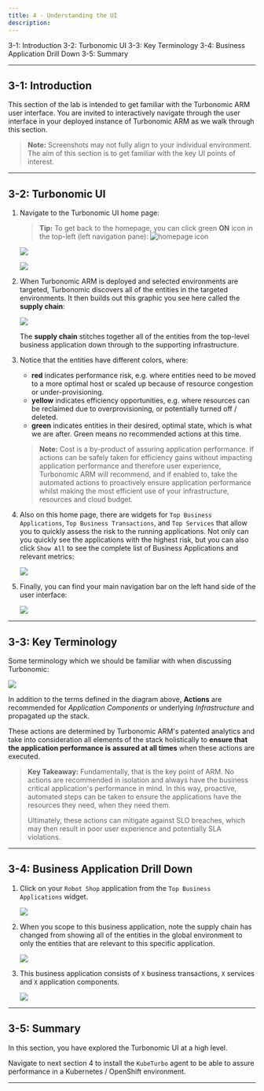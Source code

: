```yaml
---
title: 4 - Understanding the UI
description:
---
```


<AnchorLinks>
  <AnchorLink>3-1: Introduction</AnchorLink>
  <AnchorLink>3-2: Turbonomic UI</AnchorLink>
  <AnchorLink>3-3: Key Terminology</AnchorLink>
  <AnchorLink>3-4: Business Application Drill Down</AnchorLink>
  <AnchorLink>3-5: Summary</AnchorLink>
</AnchorLinks>

---

## 3-1: Introduction

This section of the lab is intended to get familiar with the Turbonomic ARM
user interface. You are invited to interactively navigate through the user
interface in your deployed instance of Turbonomic ARM as we walk through this
section.

> **Note:** Screenshots may not fully align to your individual environment.
> The aim of this section is to get familiar with the key UI points of
> interest.

---

## 3-2: Turbonomic UI

1. Navigate to the Turbonomic UI home page:

   > **Tip:** To get back to the homepage, you can click green **ON** icon
   > in the top-left (left navigation pane):
   > ![homepage icon](images/homepage-icon.png)

   ![](images/turboUI-1.png)

   ![](images/turboUI-2.png)

1. When Turbonomic ARM is deployed and selected environments are targeted,
   Turbonomic discovers all of the entities in the targeted environments. It
   then builds out this graphic you see here called the **supply chain**:

   ![](images/turboUI-3.png)

   The **supply chain** stitches together all of the entities from the top-level
   business application down through to the supporting infrastructure.

1. Notice that the entities have different colors, where:

   - **red** indicates performance risk, e.g. where entities need to be moved to
     a more optimal host or scaled up because of resource congestion or
     under-provisioning.
   - **yellow** indicates efficiency opportunities, e.g. where resources can be
     reclaimed due to overprovisioning, or potentially turned off / deleted.
   - **green** indicates entities in their desired, optimal state, which is what
     we are after. Green means no recommended actions at this time.

   > **Note:** Cost is a by-product of assuring application performance. If
   > actions can be safely taken for efficiency gains without impacting
   > application performance and therefore user experience, Turbonomic ARM
   > will recommend, and if enabled to, take the automated actions to
   > proactively ensure application performance whilst making the most
   > efficient use of your infrastructure, resources and cloud budget.

1. Also on this home page, there are widgets for `Top Business Applications`,
   `Top Business Transactions`, and `Top Services` that allow you to quickly
   assess the risk to the running applications. Not only can you quickly see the
   applications with the highest risk, but you can also click `Show All` to see
   the complete list of Business Applications and relevant metrics:

   ![](images/turboUI-4.png)

1. Finally, you can find your main navigation bar on the left hand side of the
   user interface:

   ![](images/turboUI-5.png)

---

## 3-3: Key Terminology

Some terminology which we should be familiar with when discussing Turbonomic:

![](images/keyTerminology-1.png)

In addition to the terms defined in the diagram above, **Actions** are
recommended for _Application Components_ or underlying _Infrastructure_ and
propagated up the stack.

These actions are determined by Turbonomic ARM's patented analytics and take
into consideration all elements of the stack holistically to **ensure that the
application performance is assured at all times** when these actions are
executed.

> **Key Takeaway:** Fundamentally, that is the key point of ARM. No actions are
> recommended in isolation and always have the business critical application's
> performance in mind. In this way, proactive, automated steps can be taken
> to ensure the applications have the resources they need, when they need them.
>
> Ultimately, these actions can mitigate against SLO breaches, which may then
> result in poor user experience and potentially SLA violations.

---

## 3-4: Business Application Drill Down

1. Click on your `Robot Shop` application from the `Top Business Applications`
   widget.

   ![](images/turboUI-6.png)

1. When you scope to this business application, note the supply chain has
   changed from showing all of the entities in the global environment to only
   the entities that are relevant to this specific application.

   ![](images/turboUI-7.png)

1. This business application consists of `X` business transactions, `X` services
   and `X` application components.

   ![](images/turboUI-8.png)

---

## 3-5: Summary

In this section, you have explored the Turbonomic UI at a high level.

Navigate to next section 4 to install the `KubeTurbo` agent to be able to
assure performance in a Kubernetes / OpenShift environment.

---
